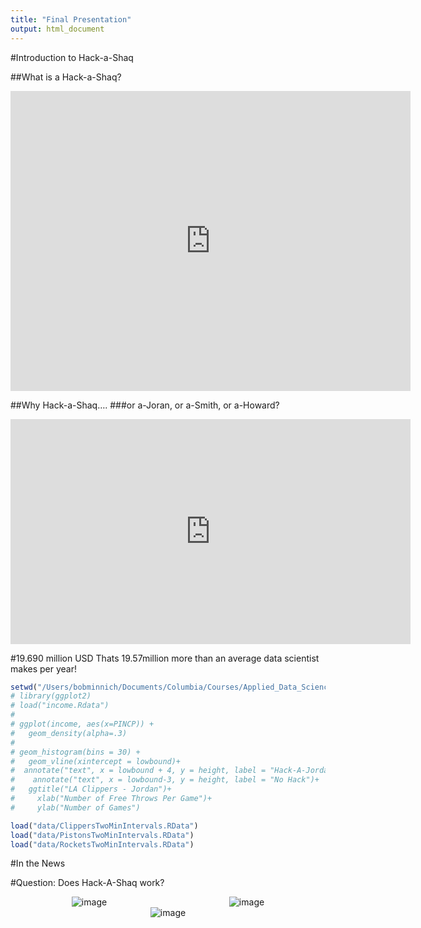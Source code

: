 ```yaml
---
title: "Final Presentation"
output: html_document
---
```


#Introduction to Hack-a-Shaq

##What is a Hack-a-Shaq?

<div style="text-align: center;" align = "center">

<iframe width="640" height="480" align = "center" src="https://www.youtube.com/embed/-S_soY5Jg_Q" frameborder="0" allowfullscreen></iframe>

</div>

##Why Hack-a-Shaq....
###or a-Joran, or a-Smith, or a-Howard?

<div style="text-align: center;" align = "center">

<iframe width="640" height="360" src="https://www.youtube.com/embed/YwYXAzsTsdw" frameborder="0" allowfullscreen></iframe>
</div>
#19.690 million USD
Thats 19.57million more than an average data scientist makes per year!

```r
setwd("/Users/bobminnich/Documents/Columbia/Courses/Applied_Data_Science/FinalProject/finalproject-p5-team3")
# library(ggplot2)
# load("income.Rdata")
# 
# ggplot(income, aes(x=PINCP)) +
#   geom_density(alpha=.3)
#   
# geom_histogram(bins = 30) + 
#   geom_vline(xintercept = lowbound)+
#  annotate("text", x = lowbound + 4, y = height, label = "Hack-A-Jordan")+
#    annotate("text", x = lowbound-3, y = height, label = "No Hack")+
#   ggtitle("LA Clippers - Jordan")+
#     xlab("Number of Free Throws Per Game")+
#     ylab("Number of Games")

load("data/ClippersTwoMinIntervals.RData")
load("data/PistonsTwoMinIntervals.RData")
load("data/RocketsTwoMinIntervals.RData")


```

#In the News



#Question: Does Hack-A-Shaq work?

<div style="text-align: center;">

  <span style="float:left;width: 50%;">
  <IMG SRC="../figs/Clippers_Dist.png" float = "right" ALT="image">
  </span>
  
  <span style="float:right;width: 50%;">
  <IMG SRC="../figs/Pistons_Dist.png" float = "right" ALT="image">
  </span>
  <IMG SRC="../figs/Rockets_Dist.png" float = "center" ALT="image">

</div>

<script type="text/javascript"src="//www.google.com/trends/embed.js?hl=en-US&q=Hack+a+Shaq,+Hack+a+Jordan,+Hack-a-Shaq,+Hack+NBA&cmpt=q&tz=Etc/GMT%2B4&tz=Etc/GMT%2B4&content=1&cid=TIMESERIES_GRAPH_0&export=5&w=500&h=330"></script>
